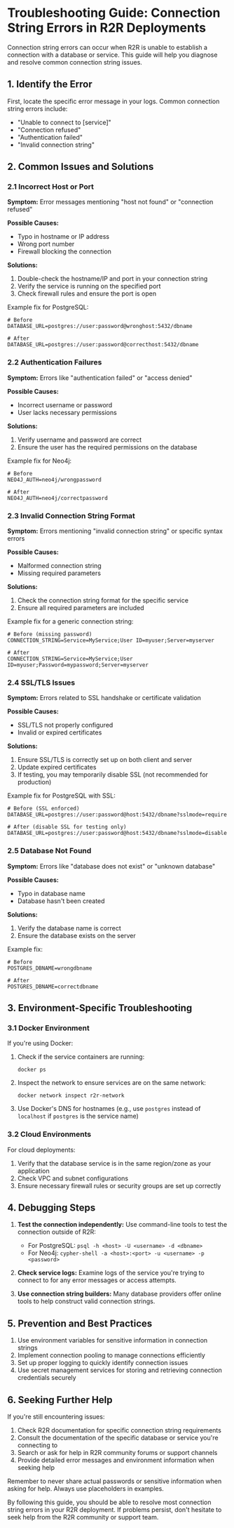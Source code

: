 # Troubleshooting Guide: Connection String Errors in R2R Deployments

Connection string errors can occur when R2R is unable to establish a connection with a database or service. This guide will help you diagnose and resolve common connection string issues.

## 1. Identify the Error

First, locate the specific error message in your logs. Common connection string errors include:

- "Unable to connect to [service]"
- "Connection refused"
- "Authentication failed"
- "Invalid connection string"

## 2. Common Issues and Solutions

### 2.1 Incorrect Host or Port

**Symptom:** Error messages mentioning "host not found" or "connection refused"

**Possible Causes:**
- Typo in hostname or IP address
- Wrong port number
- Firewall blocking the connection

**Solutions:**
1. Double-check the hostname/IP and port in your connection string
2. Verify the service is running on the specified port
3. Check firewall rules and ensure the port is open

Example fix for PostgreSQL:
```
# Before
DATABASE_URL=postgres://user:password@wronghost:5432/dbname

# After
DATABASE_URL=postgres://user:password@correcthost:5432/dbname
```

### 2.2 Authentication Failures

**Symptom:** Errors like "authentication failed" or "access denied"

**Possible Causes:**
- Incorrect username or password
- User lacks necessary permissions

**Solutions:**
1. Verify username and password are correct
2. Ensure the user has the required permissions on the database

Example fix for Neo4j:
```
# Before
NEO4J_AUTH=neo4j/wrongpassword

# After
NEO4J_AUTH=neo4j/correctpassword
```

### 2.3 Invalid Connection String Format

**Symptom:** Errors mentioning "invalid connection string" or specific syntax errors

**Possible Causes:**
- Malformed connection string
- Missing required parameters

**Solutions:**
1. Check the connection string format for the specific service
2. Ensure all required parameters are included

Example fix for a generic connection string:
```
# Before (missing password)
CONNECTION_STRING=Service=MyService;User ID=myuser;Server=myserver

# After
CONNECTION_STRING=Service=MyService;User ID=myuser;Password=mypassword;Server=myserver
```

### 2.4 SSL/TLS Issues

**Symptom:** Errors related to SSL handshake or certificate validation

**Possible Causes:**
- SSL/TLS not properly configured
- Invalid or expired certificates

**Solutions:**
1. Ensure SSL/TLS is correctly set up on both client and server
2. Update expired certificates
3. If testing, you may temporarily disable SSL (not recommended for production)

Example fix for PostgreSQL with SSL:
```
# Before (SSL enforced)
DATABASE_URL=postgres://user:password@host:5432/dbname?sslmode=require

# After (disable SSL for testing only)
DATABASE_URL=postgres://user:password@host:5432/dbname?sslmode=disable
```

### 2.5 Database Not Found

**Symptom:** Errors like "database does not exist" or "unknown database"

**Possible Causes:**
- Typo in database name
- Database hasn't been created

**Solutions:**
1. Verify the database name is correct
2. Ensure the database exists on the server

Example fix:
```
# Before
POSTGRES_DBNAME=wrongdbname

# After
POSTGRES_DBNAME=correctdbname
```

## 3. Environment-Specific Troubleshooting

### 3.1 Docker Environment

If you're using Docker:

1. Check if the service containers are running:
   ```
   docker ps
   ```
2. Inspect the network to ensure services are on the same network:
   ```
   docker network inspect r2r-network
   ```
3. Use Docker's DNS for hostnames (e.g., use `postgres` instead of `localhost` if `postgres` is the service name)

### 3.2 Cloud Environments

For cloud deployments:

1. Verify that the database service is in the same region/zone as your application
2. Check VPC and subnet configurations
3. Ensure necessary firewall rules or security groups are set up correctly

## 4. Debugging Steps

1. **Test the connection independently:**
   Use command-line tools to test the connection outside of R2R:
   - For PostgreSQL: `psql -h <host> -U <username> -d <dbname>`
   - For Neo4j: `cypher-shell -a <host>:<port> -u <username> -p <password>`

2. **Check service logs:**
   Examine logs of the service you're trying to connect to for any error messages or access attempts.

3. **Use connection string builders:**
   Many database providers offer online tools to help construct valid connection strings.

## 5. Prevention and Best Practices

1. Use environment variables for sensitive information in connection strings
2. Implement connection pooling to manage connections efficiently
3. Set up proper logging to quickly identify connection issues
4. Use secret management services for storing and retrieving connection credentials securely

## 6. Seeking Further Help

If you're still encountering issues:

1. Check R2R documentation for specific connection string requirements
2. Consult the documentation of the specific database or service you're connecting to
3. Search or ask for help in R2R community forums or support channels
4. Provide detailed error messages and environment information when seeking help

Remember to never share actual passwords or sensitive information when asking for help. Always use placeholders in examples.

By following this guide, you should be able to resolve most connection string errors in your R2R deployment. If problems persist, don't hesitate to seek help from the R2R community or support team.